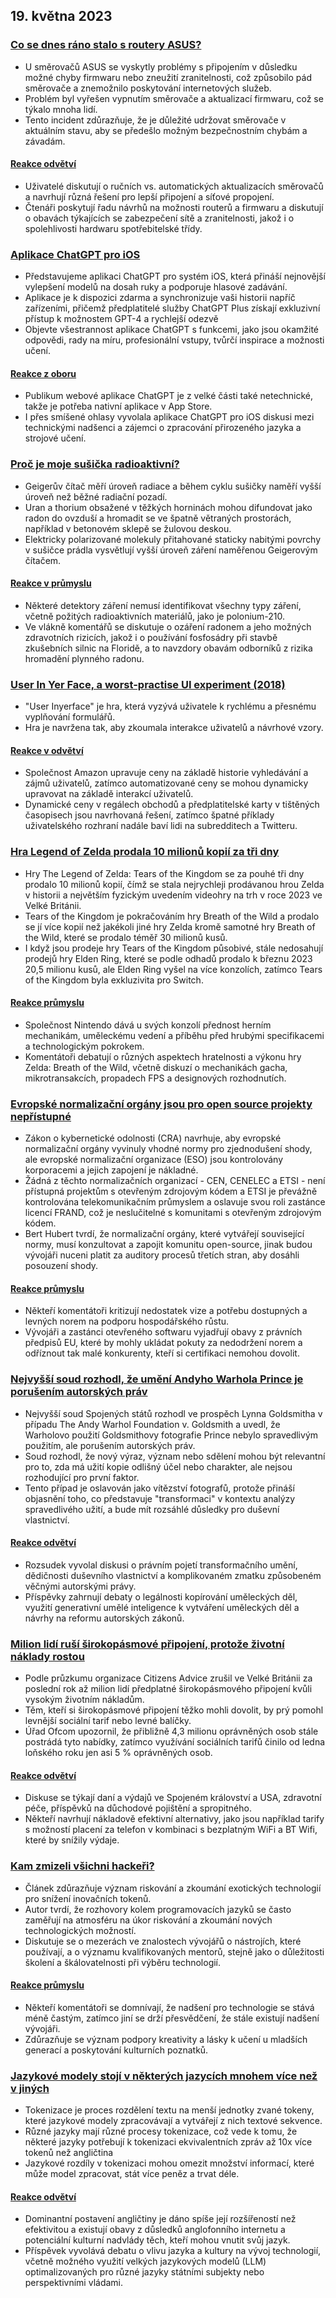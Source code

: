 

<CallToAction />

<Steps>

## 19. května 2023

### [Co se dnes ráno stalo s routery ASUS?](https://www.downtowndougbrown.com/2023/05/what-happened-with-asus-routers-this-morning/)

- U směrovačů ASUS se vyskytly problémy s připojením v důsledku možné chyby firmwaru nebo zneužití zranitelnosti, což způsobilo pád směrovače a znemožnilo poskytování internetových služeb.
- Problém byl vyřešen vypnutím směrovače a aktualizací firmwaru, což se týkalo mnoha lidí.
- Tento incident zdůrazňuje, že je důležité udržovat směrovače v aktuálním stavu, aby se předešlo možným bezpečnostním chybám a závadám.

#### [Reakce odvětví](http://news.ycombinator.com/item?id=35983866)

- Uživatelé diskutují o ručních vs. automatických aktualizacích směrovačů a navrhují různá řešení pro lepší připojení a síťové propojení.
- Čtenáři poskytují řadu návrhů na možnosti routerů a firmwaru a diskutují o obavách týkajících se zabezpečení sítě a zranitelnosti, jakož i o spolehlivosti hardwaru spotřebitelské třídy.

### [Aplikace ChatGPT pro iOS](https://openai.com/blog/introducing-the-chatgpt-app-for-ios)

- Představujeme aplikaci ChatGPT pro systém iOS, která přináší nejnovější vylepšení modelů na dosah ruky a podporuje hlasové zadávání.
- Aplikace je k dispozici zdarma a synchronizuje vaši historii napříč zařízeními, přičemž předplatitelé služby ChatGPT Plus získají exkluzivní přístup k možnostem GPT-4 a rychlejší odezvě
- Objevte všestrannost aplikace ChatGPT s funkcemi, jako jsou okamžité odpovědi, rady na míru, profesionální vstupy, tvůrčí inspirace a možnosti učení.

#### [Reakce z oboru](http://news.ycombinator.com/item?id=35990552)

- Publikum webové aplikace ChatGPT je z velké části také netechnické, takže je potřeba nativní aplikace v App Store.
- I přes smíšené ohlasy vyvolala aplikace ChatGPT pro iOS diskusi mezi technickými nadšenci a zájemci o zpracování přirozeného jazyka a strojové učení.

### [Proč je moje sušička radioaktivní?](https://physics.stackexchange.com/questions/764460/why-is-my-dryer-radioactive)

- Geigerův čítač měří úroveň radiace a během cyklu sušičky naměří vyšší úroveň než běžné radiační pozadí.
- Uran a thorium obsažené v těžkých horninách mohou difundovat jako radon do ovzduší a hromadit se ve špatně větraných prostorách, například v betonovém sklepě se žulovou deskou.
- Elektricky polarizované molekuly přitahované staticky nabitými povrchy v sušičce prádla vysvětlují vyšší úroveň záření naměřenou Geigerovým čítačem.

#### [Reakce v průmyslu](http://news.ycombinator.com/item?id=35990858)

- Některé detektory záření nemusí identifikovat všechny typy záření, včetně požitých radioaktivních materiálů, jako je polonium-210.
- Ve vlákně komentářů se diskutuje o ozáření radonem a jeho možných zdravotních rizicích, jakož i o používání fosfosádry při stavbě zkušebních silnic na Floridě, a to navzdory obavám odborníků z rizika hromadění plynného radonu.

### [User In Yer Face, a worst-practise UI experiment (2018)](https://userinyerface.com/)

- "User Inyerface" je hra, která vyzývá uživatele k rychlému a přesnému vyplňování formulářů.
- Hra je navržena tak, aby zkoumala interakce uživatelů a návrhové vzory.

#### [Reakce v odvětví](http://news.ycombinator.com/item?id=35985240)

- Společnost Amazon upravuje ceny na základě historie vyhledávání a zájmů uživatelů, zatímco automatizované ceny se mohou dynamicky upravovat na základě interakcí uživatelů.
- Dynamické ceny v regálech obchodů a předplatitelské karty v tištěných časopisech jsou navrhovaná řešení, zatímco špatné příklady uživatelského rozhraní nadále baví lidi na subredditech a Twitteru.

### [Hra Legend of Zelda prodala 10 milionů kopií za tři dny](https://finance.yahoo.com/news/legend-zelda-game-sells-10-172603983.html)

- Hry The Legend of Zelda: Tears of the Kingdom se za pouhé tři dny prodalo 10 milionů kopií, čímž se stala nejrychleji prodávanou hrou Zelda v historii a největším fyzickým uvedením videohry na trh v roce 2023 ve Velké Británii.
- Tears of the Kingdom je pokračováním hry Breath of the Wild a prodalo se jí více kopií než jakékoli jiné hry Zelda kromě samotné hry Breath of the Wild, které se prodalo téměř 30 milionů kusů.
- I když jsou prodeje hry Tears of the Kingdom působivé, stále nedosahují prodejů hry Elden Ring, které se podle odhadů prodalo k březnu 2023 20,5 milionu kusů, ale Elden Ring vyšel na více konzolích, zatímco Tears of the Kingdom byla exkluzivita pro Switch.

#### [Reakce průmyslu](http://news.ycombinator.com/item?id=35986956)

- Společnost Nintendo dává u svých konzolí přednost herním mechanikám, uměleckému vedení a příběhu před hrubými specifikacemi a technologickým pokrokem.
- Komentátoři debatují o různých aspektech hratelnosti a výkonu hry Zelda: Breath of the Wild, včetně diskuzí o mechanikách gacha, mikrotransakcích, propadech FPS a designových rozhodnutích.

### [Evropské normalizační orgány jsou pro open source projekty nepřístupné](https://blog.opensource.org/another-issue-with-the-cyber-resilience-act-european-standards-bodies-are-inaccessible-to-open-source-projects/)

- Zákon o kybernetické odolnosti (CRA) navrhuje, aby evropské normalizační orgány vyvinuly vhodné normy pro zjednodušení shody, ale evropské normalizační organizace (ESO) jsou kontrolovány korporacemi a jejich zapojení je nákladné.
- Žádná z těchto normalizačních organizací - CEN, CENELEC a ETSI - není přístupná projektům s otevřeným zdrojovým kódem a ETSI je převážně kontrolována telekomunikačním průmyslem a oslavuje svou roli zastánce licencí FRAND, což je neslučitelné s komunitami s otevřeným zdrojovým kódem.
- Bert Hubert tvrdí, že normalizační orgány, které vytvářejí související normy, musí konzultovat a zapojit komunitu open-source, jinak budou vývojáři nuceni platit za auditory procesů třetích stran, aby dosáhli posouzení shody.

#### [Reakce průmyslu](http://news.ycombinator.com/item?id=35985590)

- Někteří komentátoři kritizují nedostatek vize a potřebu dostupných a levných norem na podporu hospodářského růstu.
- Vývojáři a zastánci otevřeného softwaru vyjadřují obavy z právních předpisů EU, které by mohly ukládat pokuty za nedodržení norem a odříznout tak malé konkurenty, kteří si certifikaci nemohou dovolit.

### [Nejvyšší soud rozhodl, že umění Andyho Warhola Prince je porušením autorských práv](https://petapixel.com/2023/05/18/supreme-court-rules-andy-warhols-prince-art-is-copyright-infringement/)

- Nejvyšší soud Spojených států rozhodl ve prospěch Lynna Goldsmitha v případu The Andy Warhol Foundation v. Goldsmith a uvedl, že Warholovo použití Goldsmithovy fotografie Prince nebylo spravedlivým použitím, ale porušením autorských práv.
- Soud rozhodl, že nový výraz, význam nebo sdělení mohou být relevantní pro to, zda má užití kopie odlišný účel nebo charakter, ale nejsou rozhodující pro první faktor.
- Tento případ je oslavován jako vítězství fotografů, protože přináší objasnění toho, co představuje "transformaci" v kontextu analýzy spravedlivého užití, a bude mít rozsáhlé důsledky pro duševní vlastnictví.

#### [Reakce odvětví](http://news.ycombinator.com/item?id=35991725)

- Rozsudek vyvolal diskusi o právním pojetí transformačního umění, dědičnosti duševního vlastnictví a komplikovaném zmatku způsobeném věčnými autorskými právy.
- Příspěvky zahrnují debaty o legálnosti kopírování uměleckých děl, využití generativní umělé inteligence k vytváření uměleckých děl a návrhy na reformu autorských zákonů.

### [Milion lidí ruší širokopásmové připojení, protože životní náklady rostou](https://www.bbc.com/news/technology-65622403)

- Podle průzkumu organizace Citizens Advice zrušil ve Velké Británii za poslední rok až milion lidí předplatné širokopásmového připojení kvůli vysokým životním nákladům.
- Těm, kteří si širokopásmové připojení těžko mohli dovolit, by prý pomohl levnější sociální tarif nebo levné balíčky.
- Úřad Ofcom upozornil, že přibližně 4,3 milionu oprávněných osob stále postrádá tyto nabídky, zatímco využívání sociálních tarifů činilo od ledna loňského roku jen asi 5 % oprávněných osob.

#### [Reakce odvětví](http://news.ycombinator.com/item?id=35984928)

- Diskuse se týkají daní a výdajů ve Spojeném království a USA, zdravotní péče, příspěvků na důchodové pojištění a spropitného.
- Někteří navrhují nákladově efektivní alternativy, jako jsou například tarify s možností placení za telefon v kombinaci s bezplatným WiFi a BT Wifi, které by snížily výdaje.

### [Kam zmizeli všichni hackeři?](https://morepablo.com/2023/05/where-have-all-the-hackers-gone.html)

- Článek zdůrazňuje význam riskování a zkoumání exotických technologií pro snížení inovačních tokenů.
- Autor tvrdí, že rozhovory kolem programovacích jazyků se často zaměřují na atmosféru na úkor riskování a zkoumání nových technologických možností.
- Diskutuje se o mezerách ve znalostech vývojářů o nástrojích, které používají, a o významu kvalifikovaných mentorů, stejně jako o důležitosti školení a škálovatelnosti při výběru technologií.

#### [Reakce průmyslu](http://news.ycombinator.com/item?id=35986270)

- Někteří komentátoři se domnívají, že nadšení pro technologie se stává méně častým, zatímco jiní se drží přesvědčení, že stále existují nadšení vývojáři.
- Zdůrazňuje se význam podpory kreativity a lásky k učení u mladších generací a poskytování kulturních poznatků.

### [Jazykové modely stojí v některých jazycích mnohem více než v jiných](https://blog.yenniejun.com/p/all-languages-are-not-created-tokenized)

- Tokenizace je proces rozdělení textu na menší jednotky zvané tokeny, které jazykové modely zpracovávají a vytvářejí z nich textové sekvence.
- Různé jazyky mají různé procesy tokenizace, což vede k tomu, že některé jazyky potřebují k tokenizaci ekvivalentních zpráv až 10x více tokenů než angličtina
- Jazykové rozdíly v tokenizaci mohou omezit množství informací, které může model zpracovat, stát více peněz a trvat déle.

#### [Reakce odvětví](http://news.ycombinator.com/item?id=35983707)

- Dominantní postavení angličtiny je dáno spíše její rozšířeností než efektivitou a existují obavy z důsledků anglofonního internetu a potenciální kulturní nadvlády těch, kteří mohou vnutit svůj jazyk.
- Příspěvek vyvolává debatu o vlivu jazyka a kultury na vývoj technologií, včetně možného využití velkých jazykových modelů (LLM) optimalizovaných pro různé jazyky státními subjekty nebo perspektivními vládami.

</Steps>
